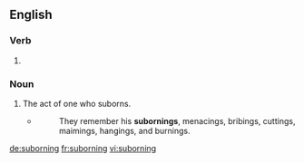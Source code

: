 ==English==

===Verb===
{{head|en}}

# {{present participle of|suborn|lang=en}}

===Noun===
{{en-noun}}

# The act of one who suborns.
#* {{w|William Cobbett}}
#*: They remember his '''subornings''', menacings, bribings, cuttings, maimings, hangings, and burnings.

[[de:suborning]]
[[fr:suborning]]
[[vi:suborning]]